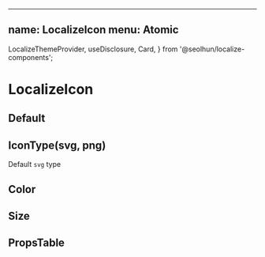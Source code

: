 
---
name: LocalizeIcon
menu: Atomic
---

  LocalizeThemeProvider,
  useDisclosure,
  Card,
} from '@seolhun/localize-components';


# LocalizeIcon

## Default

<Playground>
  <LocalizeThemeProvider>
    <Card>
      <LocalizeIcon icon='user' />
    </Card>
  </LocalizeThemeProvider>
</Playground>

## IconType(svg, png)
Default `svg` type

<Playground>
  <LocalizeThemeProvider>
    <Card>
      <LocalizeIcon icon='user' iconType='png' />
      <LocalizeIcon icon='badge' iconType='png' />
      <LocalizeIcon icon='info' iconType='png' />
      <LocalizeIcon icon='check' iconType='png' />
    </Card>
  </LocalizeThemeProvider>
</Playground>

## Color

<Playground>
  <LocalizeThemeProvider>
    <Card>
      <LocalizeIcon icon='user' iconType='svg' mainColor='red' />
      <LocalizeIcon icon='badge' iconType='svg' mainColor='red' />
      <LocalizeIcon icon='info' iconType='png' />
      <LocalizeIcon icon='check' iconType='png' />
    </Card>
  </LocalizeThemeProvider>
</Playground>

## Size

<Playground>
  <LocalizeThemeProvider>
    <Card>
      <LocalizeIcon
        icon='user'
        iconType='png'
        width={'1rem'}
        height={'1rem'}
      />
      <LocalizeIcon
        icon='badge'
        iconType='png'
        width={'3rem'}
        height={'3rem'}
      />
      <LocalizeIcon
        icon='info'
        iconType='png'
        width={'5rem'}
        height={'5rem'}
      />
      <LocalizeIcon
        icon='check'
        iconType='png'
        width={'7rem'}
        height={'7rem'}
      />
    </Card>
  </LocalizeThemeProvider>
</Playground>

## PropsTable

<Props of={LocalizeIconPropsTable} />
